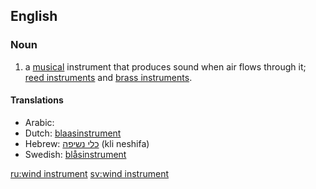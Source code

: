 ==English==

===Noun===
{{en-noun|sg=[[wind]] [[instrument]]}}

#{{music}} a [[musical]] instrument that produces sound when air flows through it; [[reed instrument]]s and [[brass instrument]]s.

====Translations====
*Arabic: {{ARchar|[[آلة الفم]]}} {{Unicode|(’ālati l-fam)}} {{f}}
*Dutch: [[blaasinstrument]] {{n}}
*Hebrew: [[כלי נשיפה]] (kli neshifa)
*Swedish: [[blåsinstrument]]

[[ru:wind instrument]]
[[sv:wind instrument]]